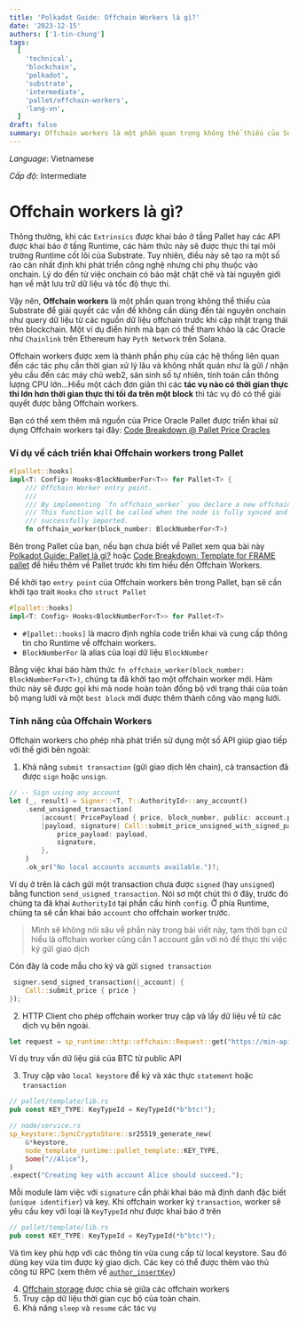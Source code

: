 ```yaml
---
title: 'Polkadot Guide: Offchain Workers là gì?'
date: '2023-12-15'
authors: ['1-tin-chung']
tags:
  [
    'technical',
    'blockchain',
    'polkadot',
    'substrate',
    'intermediate',
    'pallet/offchain-workers',
    'lang-vn',
  ]
draft: false
summary: Offchain workers là một phần quan trọng không thể thiếu của Substrate để giải quyết các vấn đề không cần dùng đến tài nguyên onchain như query dữ liệu từ các nguồn dữ liệu offchain trước khi cập nhật trạng thái trên blockchain.
---
```


_Language_: Vietnamese

_Cấp độ_: Intermediate

# Offchain workers là gì?

Thông thường, khi các `Extrinsics` được khai báo ở tầng Pallet hay các API được khai báo ở tấng Runtime, các hàm thức này sẽ được thực thi tại môi trường Runtime cốt lõi của Substrate. Tuy nhiên, điều này sẽ tạo ra một số rào cản nhất định khi phát triển công nghệ nhưng chỉ phụ thuộc vào onchain. Lý do đến từ việc onchain có bảo mật chặt chẽ và tài nguyên giới hạn về mặt lưu trữ dữ liệu và tốc độ thực thi.

Vậy nên, **Offchain workers** là một phần quan trọng không thể thiếu của Substrate để giải quyết các vấn đề không cần dùng đến tài nguyên onchain như query dữ liệu từ các nguồn dữ liệu offchain trước khi cập nhật trạng thái trên blockchain. Một ví dụ điển hình mà bạn có thể tham khảo là các Oracle như `Chainlink` trên Ethereum hay `Pyth Network` trên Solana.

Offchain workers được xem là thành phần phụ của các hệ thống liên quan đến các tác phụ cần thời gian xử lý lâu và không nhất quán như là gửi / nhận yêu cầu đến các máy chủ web2, sản sinh số tự nhiên, tính toán cần thông lượng CPU lớn...Hiểu một cách đơn giản thì các **tác vụ nào có thời gian thực thi lớn hơn thời gian thực thi tối đa trên một block** thì tác vụ đó có thể giải quyết được bằng Offchain workers.

Bạn có thể xem thêm mã nguồn của Price Oracle Pallet được triển khai sử dụng Offchain workers tại đây: [Code Breakdown @ Pallet Price Oracles](https://lowlevelers.com/blog/polkadot/vn/code-breakdown-pallet-price-oracle)

### Ví dụ về cách triển khai Offchain workers trong Pallet

```rust
#[pallet::hooks]
impl<T: Config> Hooks<BlockNumberFor<T>> for Pallet<T> {
	/// Offchain Worker entry point.
	///
	/// By implementing `fn offchain_worker` you declare a new offchain worker.
	/// This function will be called when the node is fully synced and a new best block is
	/// successfully imported.
	fn offchain_worker(block_number: BlockNumberFor<T>)
```

Bên trong Pallet của bạn, nếu bạn chưa biết về Pallet xem qua bài này [Polkadot Guide: Pallet là gì?](https://lowlevelers.com/blog/polkadot/vn/polkadot-guide-pallet-la-gi) hoặc [Code Breakdown: Template for FRAME pallet](https://lowlevelers.com/blog/polkadot/vn/code-breakdown-pallet-template) để hiểu thêm về Pallet trước khi tìm hiểu đến Offchain Workers.

Để khởi tạo `entry point` của Offchain workers bên trong Pallet, bạn sẽ cần khởi tạo trait `Hooks` cho `struct Pallet`

```rust
#[pallet::hooks]
impl<T: Config> Hooks<BlockNumberFor<T>> for Pallet<T>
```

- `#[pallet::hooks]` là macro định nghĩa code triển khai và cung cấp thông tin cho Runtime về offchain workers.
- `BlockNumberFor` là alias của loại dữ liệu `BlockNumber`

Bằng việc khai báo hàm thức `fn offchain_worker(block_number: BlockNumberFor<T>)`, chúng ta đã khởi tạo một offchain worker mới. Hàm thức này sẽ được gọi khi mà node hoàn toàn đồng bộ với trạng thái của toàn bộ mạng lưới và một `best block` mới được thêm thành công vào mạng lưới.

### Tính năng của Offchain Workers

Offchain workers cho phép nhà phát triển sử dụng một số API giúp giao tiếp với thế giới bên ngoài:

1. Khả năng `submit transaction` (gửi giao dịch lên chain), cả transaction đã được `sign` hoặc `unsign`.

```rust
// -- Sign using any account
let (_, result) = Signer::<T, T::AuthorityId>::any_account()
	.send_unsigned_transaction(
		|account| PricePayload { price, block_number, public: account.public.clone() },
		|payload, signature| Call::submit_price_unsigned_with_signed_payload {
			price_payload: payload,
			signature,
		},
	)
	.ok_or("No local accounts accounts available.")?;
```

Ví dụ ở trên là cách gửi một transaction chưa được `signed` (hay `unsigned`) bằng function `send_usigned_transaction`. Nói sơ một chút thì ở đây, trước đó chúng ta đã khai `AuthorityId` tại phần cấu hình `config`. Ở phía Runtime, chúng ta sẽ cần khai báo `account` cho offchain worker trước.

> Mình sẽ không nói sâu về phần này trong bài viết này, tạm thời bạn cứ hiểu là offchain worker cũng cần 1 account gắn với nó để thực thi việc ký gửi giao dịch

Cỏn đây là code mẫu cho ký và gửi `signed transaction`

```rust
 signer.send_signed_transaction(|_account| {
	Call::submit_price { price }
});
```

2. HTTP Client cho phép offchain worker truy cập và lấy dữ liệu về từ các dịch vụ bên ngoài.

```rust
let request = sp_runtime::http::offchain::Request::get("https://min-api.cryptocompare.com/data/price?fsym=BTC&tsyms=USD");
```

Ví dụ truy vấn dữ liệu giá của BTC từ public API

3. Truy cập vào `local keystore` để ký và xác thực `statement` hoặc `transaction`

```rust
// pallet/template/lib.rs
pub const KEY_TYPE: KeyTypeId = KeyTypeId(*b"btc!");

// node/service.rs
sp_keystore::SyncCryptoStore::sr25519_generate_new(
	&*keystore,
	node_template_runtime::pallet_template::KEY_TYPE,
	Some("//Alice"),
)
.expect("Creating key with account Alice should succeed.");
```

Mỗi module làm việc với `signature` cần phải khai báo mã định danh đặc biết (`unique identifier`) và key. Khi offchain worker ký `transaction`, worker sẽ yêu cầu key với loại là `KeyTypeId` như được khai báo ở trên

```rust
// pallet/template/lib.rs
pub const KEY_TYPE: KeyTypeId = KeyTypeId(*b"btc!");
```

Và tìm key phù hợp với các thông tin vừa cung cấp từ local keystore. Sau đó dùng key vừa tim được ký giao dịch. Các key có thể được thêm vào thủ công từ RPC (xem thêm về [`author_insertKey`](https://github.com/Phala-Network/khala-parachain/blob/main/scripts/js/insert_session_key.js))

4. [Offchain storage](https://lowlevelers.com/blog/polkadot/vn/polkadot-guide-offchain-storage) được chia sẻ giữa các offchain workers
5. Truy cập dữ liệu thời gian cục bộ của toàn chain.
6. Khả năng `sleep` và `resume` các tác vụ

